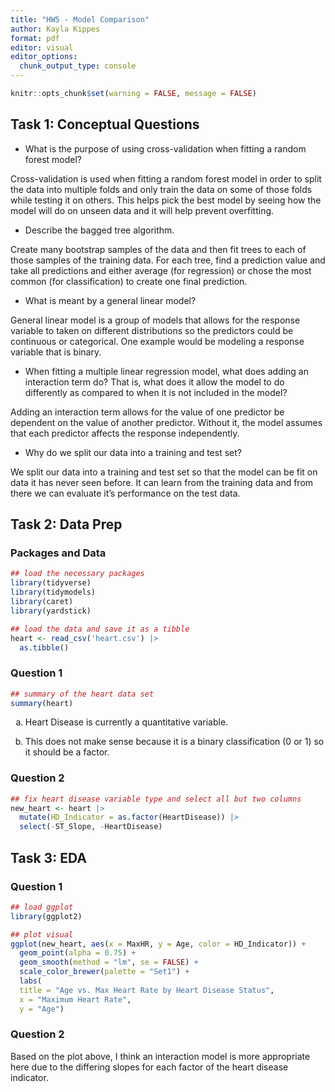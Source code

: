 ```yaml
---
title: "HW5 - Model Comparison"
author: Kayla Kippes
format: pdf
editor: visual
editor_options: 
  chunk_output_type: console
---
```


```r
knitr::opts_chunk$set(warning = FALSE, message = FALSE) 
```

## Task 1: Conceptual Questions

- What is the purpose of using cross-validation when fitting a random forest model?

Cross-validation is used when fitting a random forest model in order to split the data into multiple folds and only train the data on some of those folds while testing it on others. This helps pick the best model by seeing how the model will do on unseen data and it will help prevent overfitting.

- Describe the bagged tree algorithm.

Create many bootstrap samples of the data and then fit trees to each of those samples of the training data. For each tree, find a prediction value and take all predictions and either average (for regression) or chose the most common (for classification) to create one final prediction.

- What is meant by a general linear model?

General linear model is a group of models that allows for the response variable to taken on different distributions so the predictors could be continuous or categorical. One example would be modeling a response variable that is binary.

- When fitting a multiple linear regression model, what does adding an interaction term do? That is, what does it allow the model to do differently as compared to when it is not included in the model?

Adding an interaction term allows for the value of one predictor be dependent on the value of another predictor. Without it, the model assumes that each predictor affects the response independently.

- Why do we split our data into a training and test set?

We split our data into a training and test set so that the model can be fit on data it has never seen before. It can learn from the training data and from there we can evaluate it's performance on the test data.


## Task 2: Data Prep

### Packages and Data

```r
## load the necessary packages
library(tidyverse)
library(tidymodels)
library(caret)
library(yardstick)

## load the data and save it as a tibble
heart <- read_csv('heart.csv') |>
  as.tibble()
```

### Question 1

```r
## summary of the heart data set
summary(heart)
```

a. Heart Disease is currently a quantitative variable.

b. This does not make sense because it is a binary classification (0 or 1) so it should be a factor.

### Question 2

```r
## fix heart disease variable type and select all but two columns
new_heart <- heart |>
  mutate(HD_Indicator = as.factor(HeartDisease)) |>
  select(-ST_Slope, -HeartDisease)
```


## Task 3: EDA

### Question 1

```r
## load ggplot
library(ggplot2)

## plot visual
ggplot(new_heart, aes(x = MaxHR, y = Age, color = HD_Indicator)) + 
  geom_point(alpha = 0.75) +
  geom_smooth(method = "lm", se = FALSE) + 
  scale_color_brewer(palette = "Set1") +
  labs(
  title = "Age vs. Max Heart Rate by Heart Disease Status",
  x = "Maximum Heart Rate",
  y = "Age")
```


### Question 2

Based on the plot above, I think an interaction model is more appropriate here due to the differing slopes for each factor of the heart disease indicator.
